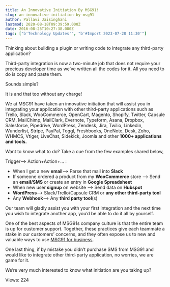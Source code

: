 ```yaml
---
title: An Innovative Initiation By MSG91!
slug: an-innovative-initiation-by-msg91
author: Pallavi Jaisinghani
lastmod: 2020-08-18T09:39:59.000Z
date: 2016-08-25T10:27:38.000Z
tags: ["b'Technology Updates'", "b'#Import 2023-07-28 11:30'"]
---
```

Thinking about building a plugin or writing code to integrate any third-party application?


Third-party integration is now a two-minute job that does not require your precious developer time as we’ve written all the codes for it. All you need to do is copy and paste them. 

Sounds simple?


It is and that too without any charge!


We at MSG91 have taken an innovative initiation that will assist you in integrating your application with other third-party applications such as Trello, Slack, WooCommerce, OpenCart, Magento, Shopify, Twitter, Capsule CRM, MailChimp, MailClark, Evernote, Typeform, Asana, Dropbox, Salesforce, Pipedrive, WordPress, Zendesk, Jira, Twilio, Linkedin, Wunderlist, Stripe, PayPal, Toggl, Freshbooks, OneNote, Desk, Zoho, WHMCS, Vtiger, LiveChat, Sidekick, Joomla and other **1000+ applications and tools.**


Want to know what to do? Take a cue from the few examples shared below,


Trigger—> Action+Action+… :


* When I get a new **email**—> Parse that mail into **Slack**
* If someone ordered a product from my **WooCommerce** store —> Send an **email/SMS** or create an entry in **Google Spreadsheet**
* When new user **signup** on website —> Send data on **Hubspot**
* **WordPress**—> Slack/Trello/Capsule CRM or **any other third-party tool**
* Any **Webhook**—> Any **third party tool**(s)


Our team will gladly assist you with your first integration and the next time you wish to integrate another app, you’d be able to do it all by yourself. 


One of the best aspects of MSG91s company culture is that the entire team is up for customer support. Together, these practices give each teammate a stake in our customers’ concerns, and they often expose us to new and valuable ways to use  [MSG91 for business](https://msg91.com "SMS for business").


One last thing, if by mistake you didn’t purchase SMS from MSG91 and would like to integrate other third-party application, no worries, we are game for it.


We’re very much interested to know what initiation are you taking up?


 Views: 224


